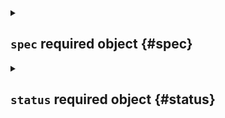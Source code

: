 

<Metadata />



<details className="config-field" data-expandable="true">
<summary>

## `spec` <span className="config-field-required" data-required="false">required</span> <span className="config-field-type">object</span> <span className="config-field-default"></span> <span className="config-field-enum"></span> {#spec}



</summary>




<details className="config-field" data-expandable="false" open>
<summary>

### `accessKey` <span className="config-field-required" data-required="false">required</span> <span className="config-field-type">string</span> <span className="config-field-default"></span> <span className="config-field-enum"></span> {#spec-accessKey}

AccessKey is an optional access key to use instead of the provided one

</summary>



</details>


</details>



<details className="config-field" data-expandable="true">
<summary>

## `status` <span className="config-field-required" data-required="false">required</span> <span className="config-field-type">object</span> <span className="config-field-default"></span> <span className="config-field-enum"></span> {#status}



</summary>




<details className="config-field" data-expandable="true">
<summary>

### `user` <span className="config-field-required" data-required="false">required</span> <span className="config-field-type">object</span> <span className="config-field-default"></span> <span className="config-field-enum"></span> {#status-user}

The name of the currently logged in user

</summary>




<details className="config-field" data-expandable="false" open>
<summary>

#### `name` <span className="config-field-required" data-required="true">required</span> <span className="config-field-type">string</span> <span className="config-field-default"></span> <span className="config-field-enum"></span> {#status-user-name}

Name is the kubernetes name of the object

</summary>



</details>



<details className="config-field" data-expandable="false" open>
<summary>

#### `displayName` <span className="config-field-required" data-required="false">required</span> <span className="config-field-type">string</span> <span className="config-field-default"></span> <span className="config-field-enum"></span> {#status-user-displayName}

The display name shown in the UI

</summary>



</details>



<details className="config-field" data-expandable="false" open>
<summary>

#### `icon` <span className="config-field-required" data-required="false">required</span> <span className="config-field-type">string</span> <span className="config-field-default"></span> <span className="config-field-enum"></span> {#status-user-icon}

Icon is the icon of the user / team

</summary>



</details>



<details className="config-field" data-expandable="false" open>
<summary>

#### `username` <span className="config-field-required" data-required="false">required</span> <span className="config-field-type">string</span> <span className="config-field-default"></span> <span className="config-field-enum"></span> {#status-user-username}

The username that is used to login

</summary>



</details>



<details className="config-field" data-expandable="false" open>
<summary>

#### `email` <span className="config-field-required" data-required="false">required</span> <span className="config-field-type">string</span> <span className="config-field-default"></span> <span className="config-field-enum"></span> {#status-user-email}

The users email address

</summary>



</details>



<details className="config-field" data-expandable="false" open>
<summary>

#### `subject` <span className="config-field-required" data-required="false">required</span> <span className="config-field-type">string</span> <span className="config-field-default"></span> <span className="config-field-enum"></span> {#status-user-subject}

The user subject

</summary>



</details>



<details className="config-field" data-expandable="true">
<summary>

#### `teams` <span className="config-field-required" data-required="false">required</span> <span className="config-field-type">object[]</span> <span className="config-field-default"></span> <span className="config-field-enum"></span> {#status-user-teams}

Teams are the teams the user is part of

</summary>




<details className="config-field" data-expandable="false" open>
<summary>

##### `name` <span className="config-field-required" data-required="true">required</span> <span className="config-field-type">string</span> <span className="config-field-default"></span> <span className="config-field-enum"></span> {#status-user-teams-name}

Name is the kubernetes name of the object

</summary>



</details>



<details className="config-field" data-expandable="false" open>
<summary>

##### `displayName` <span className="config-field-required" data-required="false">required</span> <span className="config-field-type">string</span> <span className="config-field-default"></span> <span className="config-field-enum"></span> {#status-user-teams-displayName}

The display name shown in the UI

</summary>



</details>



<details className="config-field" data-expandable="false" open>
<summary>

##### `icon` <span className="config-field-required" data-required="false">required</span> <span className="config-field-type">string</span> <span className="config-field-default"></span> <span className="config-field-enum"></span> {#status-user-teams-icon}

Icon is the icon of the user / team

</summary>



</details>



<details className="config-field" data-expandable="false" open>
<summary>

##### `username` <span className="config-field-required" data-required="false">required</span> <span className="config-field-type">string</span> <span className="config-field-default"></span> <span className="config-field-enum"></span> {#status-user-teams-username}

The username that is used to login

</summary>



</details>



<details className="config-field" data-expandable="false" open>
<summary>

##### `email` <span className="config-field-required" data-required="false">required</span> <span className="config-field-type">string</span> <span className="config-field-default"></span> <span className="config-field-enum"></span> {#status-user-teams-email}

The users email address

</summary>



</details>



<details className="config-field" data-expandable="false" open>
<summary>

##### `subject` <span className="config-field-required" data-required="false">required</span> <span className="config-field-type">string</span> <span className="config-field-default"></span> <span className="config-field-enum"></span> {#status-user-teams-subject}

The user subject

</summary>



</details>


</details>


</details>



<details className="config-field" data-expandable="true">
<summary>

### `team` <span className="config-field-required" data-required="false">required</span> <span className="config-field-type">object</span> <span className="config-field-default"></span> <span className="config-field-enum"></span> {#status-team}

The name of the currently logged in team

</summary>




<details className="config-field" data-expandable="false" open>
<summary>

#### `name` <span className="config-field-required" data-required="true">required</span> <span className="config-field-type">string</span> <span className="config-field-default"></span> <span className="config-field-enum"></span> {#status-team-name}

Name is the kubernetes name of the object

</summary>



</details>



<details className="config-field" data-expandable="false" open>
<summary>

#### `displayName` <span className="config-field-required" data-required="false">required</span> <span className="config-field-type">string</span> <span className="config-field-default"></span> <span className="config-field-enum"></span> {#status-team-displayName}

The display name shown in the UI

</summary>



</details>



<details className="config-field" data-expandable="false" open>
<summary>

#### `icon` <span className="config-field-required" data-required="false">required</span> <span className="config-field-type">string</span> <span className="config-field-default"></span> <span className="config-field-enum"></span> {#status-team-icon}

Icon is the icon of the user / team

</summary>



</details>



<details className="config-field" data-expandable="false" open>
<summary>

#### `username` <span className="config-field-required" data-required="false">required</span> <span className="config-field-type">string</span> <span className="config-field-default"></span> <span className="config-field-enum"></span> {#status-team-username}

The username that is used to login

</summary>



</details>



<details className="config-field" data-expandable="false" open>
<summary>

#### `email` <span className="config-field-required" data-required="false">required</span> <span className="config-field-type">string</span> <span className="config-field-default"></span> <span className="config-field-enum"></span> {#status-team-email}

The users email address

</summary>



</details>



<details className="config-field" data-expandable="false" open>
<summary>

#### `subject` <span className="config-field-required" data-required="false">required</span> <span className="config-field-type">string</span> <span className="config-field-default"></span> <span className="config-field-enum"></span> {#status-team-subject}

The user subject

</summary>



</details>


</details>



<details className="config-field" data-expandable="false" open>
<summary>

### `accessKey` <span className="config-field-required" data-required="false">required</span> <span className="config-field-type">string</span> <span className="config-field-default"></span> <span className="config-field-enum"></span> {#status-accessKey}

The name of the currently used access key

</summary>



</details>



<details className="config-field" data-expandable="true">
<summary>

### `accessKeyScope` <span className="config-field-required" data-required="false">required</span> <span className="config-field-type">object</span> <span className="config-field-default"></span> <span className="config-field-enum"></span> {#status-accessKeyScope}

The scope of the currently used access key

</summary>




<details className="config-field" data-expandable="true">
<summary>

#### `roles` <span className="config-field-required" data-required="false">required</span> <span className="config-field-type">object[]</span> <span className="config-field-default"></span> <span className="config-field-enum"></span> {#status-accessKeyScope-roles}

Roles is a set of managed permissions to apply to the access key.

</summary>




<details className="config-field" data-expandable="false" open>
<summary>

##### `role` <span className="config-field-required" data-required="false">required</span> <span className="config-field-type">string</span> <span className="config-field-default"></span> <span className="config-field-enum"></span> {#status-accessKeyScope-roles-role}

Role is the name of the role to apply to the access key scope.

</summary>



</details>


</details>



<details className="config-field" data-expandable="true">
<summary>

#### `projects` <span className="config-field-required" data-required="false">required</span> <span className="config-field-type">object[]</span> <span className="config-field-default"></span> <span className="config-field-enum"></span> {#status-accessKeyScope-projects}

Projects specifies the projects the access key should have access to.

</summary>




<details className="config-field" data-expandable="false" open>
<summary>

##### `project` <span className="config-field-required" data-required="false">required</span> <span className="config-field-type">string</span> <span className="config-field-default"></span> <span className="config-field-enum"></span> {#status-accessKeyScope-projects-project}

Project is the name of the project. You can specify * to select all projects.

</summary>



</details>


</details>



<details className="config-field" data-expandable="true">
<summary>

#### `spaces` <span className="config-field-required" data-required="false">required</span> <span className="config-field-type">object[]</span> <span className="config-field-default"></span> <span className="config-field-enum"></span> {#status-accessKeyScope-spaces}

Spaces specifies the spaces the access key is allowed to access.

</summary>




<details className="config-field" data-expandable="false" open>
<summary>

##### `project` <span className="config-field-required" data-required="false">required</span> <span className="config-field-type">string</span> <span className="config-field-default"></span> <span className="config-field-enum"></span> {#status-accessKeyScope-spaces-project}

Project is the name of the project.

</summary>



</details>



<details className="config-field" data-expandable="false" open>
<summary>

##### `space` <span className="config-field-required" data-required="false">required</span> <span className="config-field-type">string</span> <span className="config-field-default"></span> <span className="config-field-enum"></span> {#status-accessKeyScope-spaces-space}

Space is the name of the space. You can specify * to select all spaces.

</summary>



</details>


</details>



<details className="config-field" data-expandable="true">
<summary>

#### `virtualClusters` <span className="config-field-required" data-required="false">required</span> <span className="config-field-type">object[]</span> <span className="config-field-default"></span> <span className="config-field-enum"></span> {#status-accessKeyScope-virtualClusters}

VirtualClusters specifies the virtual clusters the access key is allowed to access.

</summary>




<details className="config-field" data-expandable="false" open>
<summary>

##### `project` <span className="config-field-required" data-required="false">required</span> <span className="config-field-type">string</span> <span className="config-field-default"></span> <span className="config-field-enum"></span> {#status-accessKeyScope-virtualClusters-project}

Project is the name of the project.

</summary>



</details>



<details className="config-field" data-expandable="false" open>
<summary>

##### `virtualCluster` <span className="config-field-required" data-required="false">required</span> <span className="config-field-type">string</span> <span className="config-field-default"></span> <span className="config-field-enum"></span> {#status-accessKeyScope-virtualClusters-virtualCluster}

VirtualCluster is the name of the virtual cluster to access. You can specify * to select all virtual clusters.

</summary>



</details>


</details>



<details className="config-field" data-expandable="true">
<summary>

#### `clusters` <span className="config-field-required" data-required="false">required</span> <span className="config-field-type">object[]</span> <span className="config-field-default"></span> <span className="config-field-enum"></span> {#status-accessKeyScope-clusters}

Clusters specifies the project cluster the access key is allowed to access.

</summary>




<details className="config-field" data-expandable="false" open>
<summary>

##### `cluster` <span className="config-field-required" data-required="false">required</span> <span className="config-field-type">string</span> <span className="config-field-default"></span> <span className="config-field-enum"></span> {#status-accessKeyScope-clusters-cluster}

Cluster is the name of the cluster to access. You can specify * to select all clusters.

</summary>



</details>


</details>



<details className="config-field" data-expandable="true">
<summary>

#### `rules` <span className="config-field-required" data-required="false">required</span> <span className="config-field-type">object[]</span> <span className="config-field-default"></span> <span className="config-field-enum"></span> {#status-accessKeyScope-rules}

DEPRECATED: Use Projects, Spaces and VirtualClusters instead
Rules specifies the rules that should apply to the access key.

</summary>




<details className="config-field" data-expandable="false" open>
<summary>

##### `verbs` <span className="config-field-required" data-required="false">required</span> <span className="config-field-type">string[]</span> <span className="config-field-default"></span> <span className="config-field-enum"></span> {#status-accessKeyScope-rules-verbs}

The verbs that match this rule.
An empty list implies every verb.

</summary>



</details>



<details className="config-field" data-expandable="true">
<summary>

##### `resources` <span className="config-field-required" data-required="false">required</span> <span className="config-field-type">object[]</span> <span className="config-field-default"></span> <span className="config-field-enum"></span> {#status-accessKeyScope-rules-resources}

Resources that this rule matches. An empty list implies all kinds in all API groups.

</summary>




<details className="config-field" data-expandable="false" open>
<summary>

##### `group` <span className="config-field-required" data-required="false">required</span> <span className="config-field-type">string</span> <span className="config-field-default"></span> <span className="config-field-enum"></span> {#status-accessKeyScope-rules-resources-group}

Group is the name of the API group that contains the resources.
The empty string represents the core API group.

</summary>



</details>



<details className="config-field" data-expandable="false" open>
<summary>

##### `resources` <span className="config-field-required" data-required="false">required</span> <span className="config-field-type">string[]</span> <span className="config-field-default"></span> <span className="config-field-enum"></span> {#status-accessKeyScope-rules-resources-resources}

Resources is a list of resources this rule applies to.

For example:
'pods' matches pods.
'pods/log' matches the log subresource of pods.
'*' matches all resources and their subresources.
'pods/*' matches all subresources of pods.
'*/scale' matches all scale subresources.

If wildcard is present, the validation rule will ensure resources do not
overlap with each other.

An empty list implies all resources and subresources in this API groups apply.

</summary>



</details>



<details className="config-field" data-expandable="false" open>
<summary>

##### `resourceNames` <span className="config-field-required" data-required="false">required</span> <span className="config-field-type">string[]</span> <span className="config-field-default"></span> <span className="config-field-enum"></span> {#status-accessKeyScope-rules-resources-resourceNames}

ResourceNames is a list of resource instance names that the policy matches.
Using this field requires Resources to be specified.
An empty list implies that every instance of the resource is matched.

</summary>



</details>


</details>



<details className="config-field" data-expandable="false" open>
<summary>

##### `namespaces` <span className="config-field-required" data-required="false">required</span> <span className="config-field-type">string[]</span> <span className="config-field-default"></span> <span className="config-field-enum"></span> {#status-accessKeyScope-rules-namespaces}

Namespaces that this rule matches.
The empty string "" matches non-namespaced resources.
An empty list implies every namespace.

</summary>



</details>



<details className="config-field" data-expandable="false" open>
<summary>

##### `nonResourceURLs` <span className="config-field-required" data-required="false">required</span> <span className="config-field-type">string[]</span> <span className="config-field-default"></span> <span className="config-field-enum"></span> {#status-accessKeyScope-rules-nonResourceURLs}

NonResourceURLs is a set of URL paths that should be checked.
*s are allowed, but only as the full, final step in the path.
Examples:
 "/metrics" - Log requests for apiserver metrics
 "/healthz*" - Log all health checks

</summary>



</details>



<details className="config-field" data-expandable="false" open>
<summary>

##### `requestTargets` <span className="config-field-required" data-required="false">required</span> <span className="config-field-type">string[]</span> <span className="config-field-default"></span> <span className="config-field-enum"></span> {#status-accessKeyScope-rules-requestTargets}

RequestTargets is a list of request targets that are allowed.
An empty list implies every request.

</summary>



</details>



<details className="config-field" data-expandable="false" open>
<summary>

##### `cluster` <span className="config-field-required" data-required="false">required</span> <span className="config-field-type">string</span> <span className="config-field-default"></span> <span className="config-field-enum"></span> {#status-accessKeyScope-rules-cluster}

Cluster that this rule matches. Only applies to cluster requests.
If this is set, no requests for non cluster requests are allowed.
An empty cluster means no restrictions will apply.

</summary>



</details>



<details className="config-field" data-expandable="true">
<summary>

##### `virtualClusters` <span className="config-field-required" data-required="false">required</span> <span className="config-field-type">object[]</span> <span className="config-field-default"></span> <span className="config-field-enum"></span> {#status-accessKeyScope-rules-virtualClusters}

VirtualClusters that this rule matches. Only applies to virtual cluster requests.
An empty list means no restrictions will apply.

</summary>




<details className="config-field" data-expandable="false" open>
<summary>

##### `name` <span className="config-field-required" data-required="false">required</span> <span className="config-field-type">string</span> <span className="config-field-default"></span> <span className="config-field-enum"></span> {#status-accessKeyScope-rules-virtualClusters-name}

Name of the virtual cluster. Empty means all virtual clusters.

</summary>



</details>



<details className="config-field" data-expandable="false" open>
<summary>

##### `namespace` <span className="config-field-required" data-required="false">required</span> <span className="config-field-type">string</span> <span className="config-field-default"></span> <span className="config-field-enum"></span> {#status-accessKeyScope-rules-virtualClusters-namespace}

Namespace of the virtual cluster. Empty means all namespaces.

</summary>



</details>


</details>


</details>



<details className="config-field" data-expandable="false" open>
<summary>

#### `allowLoftCli` <span className="config-field-required" data-required="false">required</span> <span className="config-field-type">boolean</span> <span className="config-field-default">false</span> <span className="config-field-enum"></span> {#status-accessKeyScope-allowLoftCli}

AllowLoftCLI allows certain read-only management requests to
make sure loft cli works correctly with this specific access key.

Deprecated: Use the `roles` field instead
 ```yaml
 # Example:
 roles:
   - role: loftCLI
 ```

</summary>



</details>


</details>



<details className="config-field" data-expandable="false" open>
<summary>

### `accessKeyType` <span className="config-field-required" data-required="false">required</span> <span className="config-field-type">string</span> <span className="config-field-default"></span> <span className="config-field-enum"></span> {#status-accessKeyType}

The type of the currently used access key

</summary>



</details>



<details className="config-field" data-expandable="false" open>
<summary>

### `subject` <span className="config-field-required" data-required="false">required</span> <span className="config-field-type">string</span> <span className="config-field-default"></span> <span className="config-field-enum"></span> {#status-subject}

The subject of the currently logged in user

</summary>



</details>



<details className="config-field" data-expandable="false" open>
<summary>

### `uid` <span className="config-field-required" data-required="false">required</span> <span className="config-field-type">string</span> <span className="config-field-default"></span> <span className="config-field-enum"></span> {#status-uid}

UID is the user uid

</summary>



</details>



<details className="config-field" data-expandable="false" open>
<summary>

### `groups` <span className="config-field-required" data-required="false">required</span> <span className="config-field-type">string[]</span> <span className="config-field-default"></span> <span className="config-field-enum"></span> {#status-groups}

The groups of the currently logged in user

</summary>



</details>



<details className="config-field" data-expandable="false" open>
<summary>

### `chatAuthToken` <span className="config-field-required" data-required="false">required</span> <span className="config-field-type">string</span> <span className="config-field-default"></span> <span className="config-field-enum"></span> {#status-chatAuthToken}

ChatAuthToken is the token used to authenticate with the in-product chat widget in the UI

</summary>



</details>



<details className="config-field" data-expandable="false" open>
<summary>

### `instanceID` <span className="config-field-required" data-required="false">required</span> <span className="config-field-type">string</span> <span className="config-field-default"></span> <span className="config-field-enum"></span> {#status-instanceID}

InstanceID is the loft instance id

</summary>



</details>


</details>
